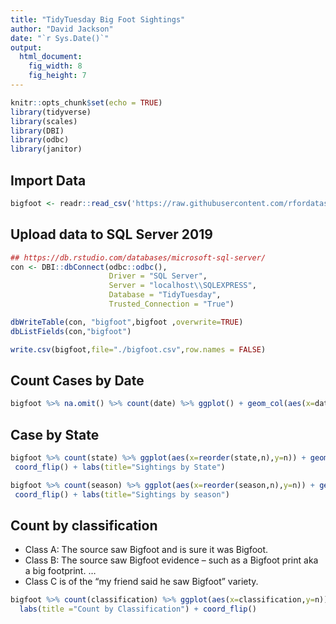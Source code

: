 ```yaml
---
title: "TidyTuesday Big Foot Sightings"
author: "David Jackson"
date: "`r Sys.Date()`"
output: 
  html_document: 
    fig_width: 8
    fig_height: 7
---
```


```r
knitr::opts_chunk$set(echo = TRUE)
library(tidyverse)
library(scales)
library(DBI)
library(odbc)
library(janitor)
```

## Import Data

```r
bigfoot <- readr::read_csv('https://raw.githubusercontent.com/rfordatascience/tidytuesday/master/data/2022/2022-09-13/bigfoot.csv') %>% clean_names() 
```
## Upload data to SQL Server 2019

```r
## https://db.rstudio.com/databases/microsoft-sql-server/
con <- DBI::dbConnect(odbc::odbc(), 
                      Driver = "SQL Server", 
                      Server = "localhost\\SQLEXPRESS", 
                      Database = "TidyTuesday", 
                      Trusted_Connection = "True")
```

```r
dbWriteTable(con, "bigfoot",bigfoot ,overwrite=TRUE)
dbListFields(con,"bigfoot")
```
```r
write.csv(bigfoot,file="./bigfoot.csv",row.names = FALSE)
```

## Count Cases by Date

```r
bigfoot %>% na.omit() %>% count(date) %>% ggplot() + geom_col(aes(x=date,y=n))

```

## Case by State

```r
bigfoot %>% count(state) %>% ggplot(aes(x=reorder(state,n),y=n)) + geom_col() +
 coord_flip() + labs(title="Sightings by State")
```

```r
bigfoot %>% count(season) %>% ggplot(aes(x=reorder(season,n),y=n)) + geom_col() +
 coord_flip() + labs(title="Sightings by season")
```

## Count by  classification
* Class A: The source saw Bigfoot and is sure it was Bigfoot. 
* Class B: The source saw Bigfoot evidence – such as a Bigfoot print aka a big footprint. ... 
* Class C is of the “my friend said he saw Bigfoot” variety.

```r
bigfoot %>% count(classification) %>% ggplot(aes(x=classification,y=n)) + geom_col() +
  labs(title ="Count by Classification") + coord_flip()
```

